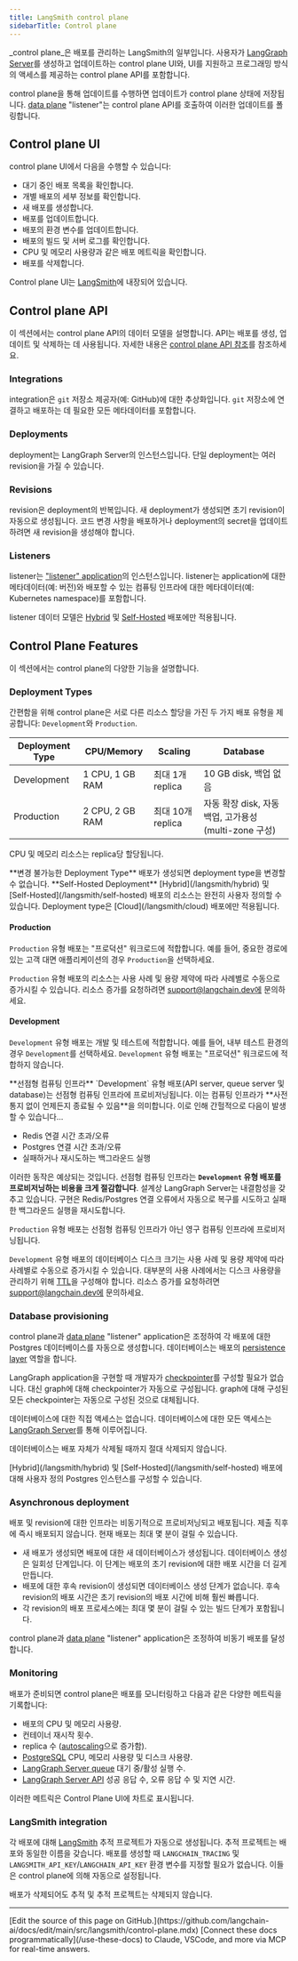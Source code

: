 ```yaml
---
title: LangSmith control plane
sidebarTitle: Control plane
---
```


_control plane_은 배포를 관리하는 LangSmith의 일부입니다. 사용자가 [LangGraph Server](/langsmith/langgraph-server)를 생성하고 업데이트하는 control plane UI와, UI를 지원하고 프로그래밍 방식의 액세스를 제공하는 control plane API를 포함합니다.

control plane을 통해 업데이트를 수행하면 업데이트가 control plane 상태에 저장됩니다. [data plane](/langsmith/data-plane) "listener"는 control plane API를 호출하여 이러한 업데이트를 폴링합니다.

## Control plane UI

control plane UI에서 다음을 수행할 수 있습니다:

* 대기 중인 배포 목록을 확인합니다.
* 개별 배포의 세부 정보를 확인합니다.
* 새 배포를 생성합니다.
* 배포를 업데이트합니다.
* 배포의 환경 변수를 업데이트합니다.
* 배포의 빌드 및 서버 로그를 확인합니다.
* CPU 및 메모리 사용량과 같은 배포 메트릭을 확인합니다.
* 배포를 삭제합니다.

Control plane UI는 [LangSmith](https://docs.smith.langchain.com)에 내장되어 있습니다.

## Control plane API

이 섹션에서는 control plane API의 데이터 모델을 설명합니다. API는 배포를 생성, 업데이트 및 삭제하는 데 사용됩니다. 자세한 내용은 [control plane API 참조](/langsmith/api-ref-control-plane)를 참조하세요.

### Integrations

integration은 `git` 저장소 제공자(예: GitHub)에 대한 추상화입니다. `git` 저장소에 연결하고 배포하는 데 필요한 모든 메타데이터를 포함합니다.

### Deployments

deployment는 LangGraph Server의 인스턴스입니다. 단일 deployment는 여러 revision을 가질 수 있습니다.

### Revisions

revision은 deployment의 반복입니다. 새 deployment가 생성되면 초기 revision이 자동으로 생성됩니다. 코드 변경 사항을 배포하거나 deployment의 secret을 업데이트하려면 새 revision을 생성해야 합니다.

### Listeners

listener는 ["listener" application](/langsmith/data-plane#"listener"-application)의 인스턴스입니다. listener는 application에 대한 메타데이터(예: 버전)와 배포할 수 있는 컴퓨팅 인프라에 대한 메타데이터(예: Kubernetes namespace)를 포함합니다.

listener 데이터 모델은 [Hybrid](/langsmith/hybrid) 및 [Self-Hosted](/langsmith/self-hosted) 배포에만 적용됩니다.

## Control Plane Features

이 섹션에서는 control plane의 다양한 기능을 설명합니다.

### Deployment Types

간편함을 위해 control plane은 서로 다른 리소스 할당을 가진 두 가지 배포 유형을 제공합니다: `Development`와 `Production`.

| **Deployment Type** | **CPU/Memory**  | **Scaling**         | **Database**                                                                     |
|---------------------|-----------------|---------------------|----------------------------------------------------------------------------------|
| Development         | 1 CPU, 1 GB RAM | 최대 1개 replica   | 10 GB disk, 백업 없음                                                           |
| Production          | 2 CPU, 2 GB RAM | 최대 10개 replica | 자동 확장 disk, 자동 백업, 고가용성 (multi-zone 구성) |

CPU 및 메모리 리소스는 replica당 할당됩니다.

<Warning>
**변경 불가능한 Deployment Type**
배포가 생성되면 deployment type을 변경할 수 없습니다.
</Warning>

<Info>
**Self-Hosted Deployment**
[Hybrid](/langsmith/hybrid) 및 [Self-Hosted](/langsmith/self-hosted) 배포의 리소스는 완전히 사용자 정의할 수 있습니다. Deployment type은 [Cloud](/langsmith/cloud) 배포에만 적용됩니다.
</Info>

#### Production

`Production` 유형 배포는 "프로덕션" 워크로드에 적합합니다. 예를 들어, 중요한 경로에 있는 고객 대면 애플리케이션의 경우 `Production`을 선택하세요.

`Production` 유형 배포의 리소스는 사용 사례 및 용량 제약에 따라 사례별로 수동으로 증가시킬 수 있습니다. 리소스 증가를 요청하려면 support@langchain.dev에 문의하세요.

#### Development

`Development` 유형 배포는 개발 및 테스트에 적합합니다. 예를 들어, 내부 테스트 환경의 경우 `Development`를 선택하세요. `Development` 유형 배포는 "프로덕션" 워크로드에 적합하지 않습니다.

<Danger>
**선점형 컴퓨팅 인프라**
`Development` 유형 배포(API server, queue server 및 database)는 선점형 컴퓨팅 인프라에 프로비저닝됩니다. 이는 컴퓨팅 인프라가 **사전 통지 없이 언제든지 종료될 수 있음**을 의미합니다. 이로 인해 간헐적으로 다음이 발생할 수 있습니다...

* Redis 연결 시간 초과/오류
* Postgres 연결 시간 초과/오류
* 실패하거나 재시도하는 백그라운드 실행

이러한 동작은 예상되는 것입니다. 선점형 컴퓨팅 인프라는 **`Development` 유형 배포를 프로비저닝하는 비용을 크게 절감합니다**. 설계상 LangGraph Server는 내결함성을 갖추고 있습니다. 구현은 Redis/Postgres 연결 오류에서 자동으로 복구를 시도하고 실패한 백그라운드 실행을 재시도합니다.

`Production` 유형 배포는 선점형 컴퓨팅 인프라가 아닌 영구 컴퓨팅 인프라에 프로비저닝됩니다.
</Danger>

`Development` 유형 배포의 데이터베이스 디스크 크기는 사용 사례 및 용량 제약에 따라 사례별로 수동으로 증가시킬 수 있습니다. 대부분의 사용 사례에서는 디스크 사용량을 관리하기 위해 [TTL](/langsmith/configure-ttl)을 구성해야 합니다. 리소스 증가를 요청하려면 support@langchain.dev에 문의하세요.

### Database provisioning

control plane과 [data plane](/langsmith/data-plane) "listener" application은 조정하여 각 배포에 대한 Postgres 데이터베이스를 자동으로 생성합니다. 데이터베이스는 배포의 [persistence layer](/oss/python/langgraph/persistence#memory-store) 역할을 합니다.

LangGraph application을 구현할 때 개발자가 [checkpointer](/oss/python/langgraph/persistence#checkpointer-libraries)를 구성할 필요가 없습니다. 대신 graph에 대해 checkpointer가 자동으로 구성됩니다. graph에 대해 구성된 모든 checkpointer는 자동으로 구성된 것으로 대체됩니다.

데이터베이스에 대한 직접 액세스는 없습니다. 데이터베이스에 대한 모든 액세스는 [LangGraph Server](/langsmith/langgraph-server)를 통해 이루어집니다.

데이터베이스는 배포 자체가 삭제될 때까지 절대 삭제되지 않습니다.

<Info>
[Hybrid](/langsmith/hybrid) 및 [Self-Hosted](/langsmith/self-hosted) 배포에 대해 사용자 정의 Postgres 인스턴스를 구성할 수 있습니다.
</Info>

### Asynchronous deployment

배포 및 revision에 대한 인프라는 비동기적으로 프로비저닝되고 배포됩니다. 제출 직후에 즉시 배포되지 않습니다. 현재 배포는 최대 몇 분이 걸릴 수 있습니다.

* 새 배포가 생성되면 배포에 대한 새 데이터베이스가 생성됩니다. 데이터베이스 생성은 일회성 단계입니다. 이 단계는 배포의 초기 revision에 대한 배포 시간을 더 길게 만듭니다.
* 배포에 대한 후속 revision이 생성되면 데이터베이스 생성 단계가 없습니다. 후속 revision의 배포 시간은 초기 revision의 배포 시간에 비해 훨씬 빠릅니다.
* 각 revision의 배포 프로세스에는 최대 몇 분이 걸릴 수 있는 빌드 단계가 포함됩니다.

control plane과 [data plane](/langsmith/data-plane) "listener" application은 조정하여 비동기 배포를 달성합니다.

### Monitoring

배포가 준비되면 control plane은 배포를 모니터링하고 다음과 같은 다양한 메트릭을 기록합니다:

* 배포의 CPU 및 메모리 사용량.
* 컨테이너 재시작 횟수.
* replica 수 ([autoscaling](/langsmith/data-plane#autoscaling)으로 증가함).
* [PostgreSQL](/langsmith/data-plane#postgres) CPU, 메모리 사용량 및 디스크 사용량.
* [LangGraph Server queue](/langsmith/langgraph-server#persistence-and-task-queue) 대기 중/활성 실행 수.
* [LangGraph Server API](/langsmith/langgraph-server) 성공 응답 수, 오류 응답 수 및 지연 시간.

이러한 메트릭은 Control Plane UI에 차트로 표시됩니다.

### LangSmith integration

각 배포에 대해 [LangSmith](/langsmith/home) 추적 프로젝트가 자동으로 생성됩니다. 추적 프로젝트는 배포와 동일한 이름을 갖습니다. 배포를 생성할 때 `LANGCHAIN_TRACING` 및 `LANGSMITH_API_KEY`/`LANGCHAIN_API_KEY` 환경 변수를 지정할 필요가 없습니다. 이들은 control plane에 의해 자동으로 설정됩니다.

배포가 삭제되어도 추적 및 추적 프로젝트는 삭제되지 않습니다.

---

<Callout icon="pen-to-square" iconType="regular">
    [Edit the source of this page on GitHub.](https://github.com/langchain-ai/docs/edit/main/src/langsmith/control-plane.mdx)
</Callout>
<Tip icon="terminal" iconType="regular">
    [Connect these docs programmatically](/use-these-docs) to Claude, VSCode, and more via MCP for    real-time answers.
</Tip>
